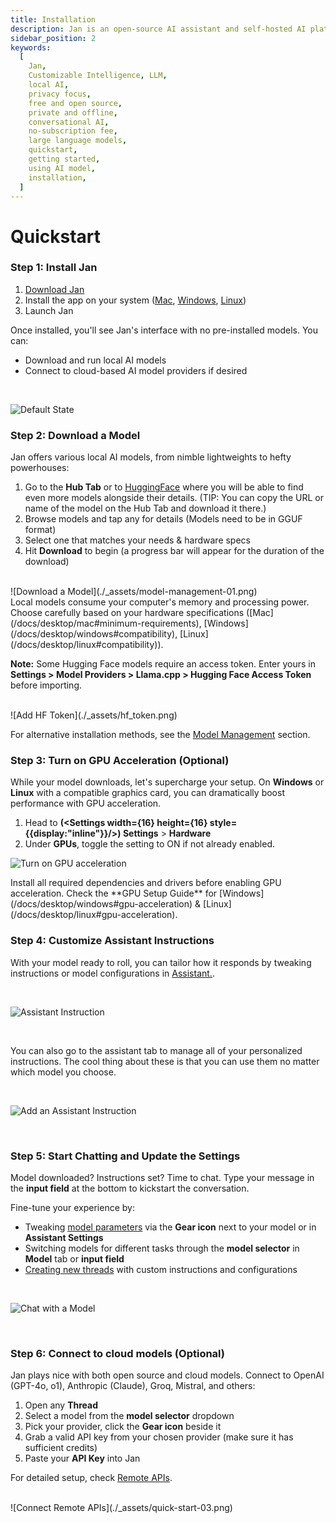 ```yaml
---
title: Installation
description: Jan is an open-source AI assistant and self-hosted AI platform - build and run AI on your own desktop or server.
sidebar_position: 2
keywords:
  [
    Jan,
    Customizable Intelligence, LLM,
    local AI,
    privacy focus,
    free and open source,
    private and offline,
    conversational AI,
    no-subscription fee,
    large language models,
    quickstart,
    getting started,
    using AI model,
    installation,
  ]
---
```




# Quickstart

<Steps>

### Step 1: Install Jan

1. [Download Jan](/download)
2. Install the app on your system ([Mac](/docs/desktop/mac), [Windows](/docs/desktop/windows), [Linux](/docs/desktop/linux))
3. Launch Jan

Once installed, you'll see Jan's interface with no pre-installed models. You can:
- Download and run local AI models
- Connect to cloud-based AI model providers if desired
<br/>

![Default State](./_assets/jan_ui.png)
<br/>

### Step 2: Download a Model

Jan offers various local AI models, from nimble lightweights to hefty powerhouses:
1. Go to the **Hub Tab** or to [HuggingFace](https://huggingface.co/models) where you will be able
to find even more models alongside their details. (TIP: You can copy the URL or name of the model on the Hub Tab
and download it there.)
2. Browse models and tap any for details (Models need to be in GGUF format)
3. Select one that matches your needs & hardware specs
4. Hit **Download** to begin (a progress bar will appear for the duration of the download)

<br/>
![Download a Model](./_assets/model-management-01.png)
<br/>

<Callout type="warning">
Local models consume your computer's memory and processing power. Choose carefully based on your hardware
specifications ([Mac](/docs/desktop/mac#minimum-requirements), [Windows](/docs/desktop/windows#compatibility),
[Linux](/docs/desktop/linux#compatibility)).
</Callout>

**Note:** Some Hugging Face models require an access token. Enter yours
in **Settings > Model Providers > Llama.cpp > Hugging Face Access Token** before importing.

<br/>
![Add HF Token](./_assets/hf_token.png)
<br/>


For alternative installation methods, see the [Model Management](/manage-models) section.



### Step 3: Turn on GPU Acceleration (Optional)

While your model downloads, let's supercharge your setup. On **Windows** or **Linux** with
a compatible graphics card, you can dramatically boost performance with GPU acceleration.
1. Head to **(<Settings width={16} height={16} style={{display:"inline"}}/>) Settings** > **Hardware**
2. Under **GPUs**, toggle the setting to ON if not already enabled.

![Turn on GPU acceleration](./_assets/gpu_accl.png)

<Callout type="info">
Install all required dependencies and drivers before enabling GPU acceleration. Check the **GPU Setup Guide** for [Windows](/docs/desktop/windows#gpu-acceleration) & [Linux](/docs/desktop/linux#gpu-acceleration).
</Callout>
<br/>

### Step 4: Customize Assistant Instructions

With your model ready to roll, you can tailor how it responds by tweaking instructions or model configurations
in [Assistant.](/docs/assistants).

<br/>

![Assistant Instruction](./_assets/assistant-dropdown.png)

<br/>

You can also go to the assistant tab to manage all of your personalized instructions. The cool thing about
these is that you can use them no matter which model you choose.

<br/>

![Add an Assistant Instruction](./_assets/add_assistant.png)

<br/>

### Step 5: Start Chatting and Update the Settings

Model downloaded? Instructions set? Time to chat. Type your message in the **input field** at
the bottom to kickstart the conversation.

Fine-tune your experience by:
- Tweaking [model parameters](/docs/model-parameters) via the **Gear icon** next to your model or in **Assistant Settings**
- Switching models for different tasks through the **model selector** in **Model** tab or **input field**
- [Creating new threads](/docs/threads#creating-new-thread) with custom instructions and configurations

<br/>

![Chat with a Model](./_assets/model-parameters.png)

<br/>


### Step 6: Connect to cloud models (Optional)

Jan plays nice with both open source and cloud models. Connect to OpenAI (GPT-4o, o1), Anthropic (Claude), Groq, Mistral, and others:
1. Open any **Thread**
2. Select a model from the **model selector** dropdown
3. Pick your provider, click the **Gear icon** beside it
4. Grab a valid API key from your chosen provider (make sure it has sufficient credits)
5. Paste your **API Key** into Jan

For detailed setup, check [Remote APIs](/docs/remote-models/openai).

<br/>
![Connect Remote APIs](./_assets/quick-start-03.png)
<br/>

</Steps>
